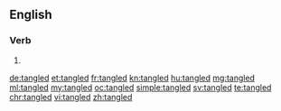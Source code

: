 ==English==

===Verb===
{{head|en}}

# {{en-past of|tangle}}

[[de:tangled]]
[[et:tangled]]
[[fr:tangled]]
[[kn:tangled]]
[[hu:tangled]]
[[mg:tangled]]
[[ml:tangled]]
[[my:tangled]]
[[oc:tangled]]
[[simple:tangled]]
[[sv:tangled]]
[[te:tangled]]
[[chr:tangled]]
[[vi:tangled]]
[[zh:tangled]]